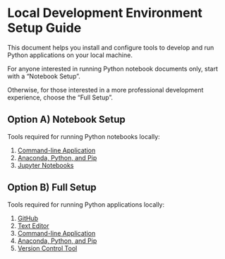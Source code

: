 # Local Development Environment Setup Guide

This document helps you install and configure tools to develop and run Python applications on your local machine.

For anyone interested in running Python notebook documents only, start with a "Notebook Setup".

Otherwise, for those interested in a more professional development experience, choose the "Full Setup".

## Option A) Notebook Setup

Tools required for running Python notebooks locally:

  1. [Command-line Application](./terminal.qmd)
  2. [Anaconda, Python, and Pip](./anaconda.qmd)
  3. [Jupyter Notebooks](./jupyter-notebooks.qmd)

## Option B) Full Setup

Tools required for running Python applications locally:

  1. [GitHub](./github.qmd)
  2. [Text Editor](./vs-code-text-editor.qmd)
  3. [Command-line Application](./terminal.qmd)
  4. [Anaconda, Python, and Pip](./anaconda.qmd)
  5. [Version Control Tool](./git-client.qmd)
